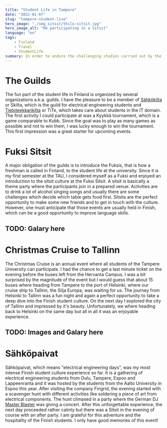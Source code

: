 ```yaml
---
title: "Student Life in Tampere"
date: "2022-01-07"
slug: "tampere-student-live"
hero_image: "./img_sitsit/thilo-sitsit.jpg"
hero_image_alt: "Me participating in a sitsit"
language: "en"
tags:
    - Finland
    - Travel
    - StudentLife
summary: In order to endure the challenging studies carried out by the students of the Tampere University, numerous guilds support a students life in many different ways. Read about the fun part of the Finish student life here.
---
```


# The Guilds

The fun part of the student life in Finland is organized by several organizations a.k.a. guilds. I have the pleasure to be a member of [Sähkökilta](https://www.skilta.fi/) or Skilta, which is the guild for electrical engineering students and [Tietoteekkarikilta](https://tietoteekkarikilta.fi/#!/) or TiTe, which takes care about students in the IT domain. The first activity I could participate at was a Kyykkä tournament, which is a game comparable to Kubb. Since the goal was to play as many games as possible and not to win them, I was lucky enough to win the tournament. This first impression was a great starter for upcoming events.

# Fuksi Sitsit

A major obligation of the guilds is to introduce the Fuksis, that is how a freshman is called in Finland, to the student life at the university. Since it is my first semester at the TAU, I considered myself as a Fuksi and enjoyed an introduction to the sitsit culture at the Fuksi Sitsit. A sitsit is basically a theme party where the participants join in a prepared venue. Activities are to drink a lot of alcohol singing songs and usually there are some challenges which decide which table gets food first. Sitsits are the perfect opportunity to make some new friends and to get in touch with the culture. However, one must anticipate that those events are usually held in Finish, which can be a good opportunity to improve language skills.

## TODO: Galary here

# Christmas Cruise to Tallinn

The Christmas Cruise is an annual event where all students of the Tampere University can participate. I had the chance to get a last minute ticket on the evening before the buses left from the Hervanta Campus. I was a bit surprised by the magnitude of the event but I would guess that about 15 buses where heading from Tampere to the port of Helsinki, where our cruise ship to Tallinn, the Silja Europa, was waiting for us. The journey from Helsinki to Tallinn was a fun night and again a perfect opportunity to take a deep dive into the Finish student culture. On the next day I explored the city of Tallinn and impressed by it's beauty. Unfortunately, we where heading back to Helsinki on the same day but all in all it was an enjoyable experience.

## TODO: Images and Galary here


# Sähköpaivat

Sähköpaivat, which means "electrical engineering days", was my most intense Finish student culture experience so far. It is a gathering of electrical engineering students from Oulu, Tampere, Espoo and Lappeenranta and it was hosted by the students from the Aalto University in Espoo this year. After visiting the company Fingrid, the evening started with a scavenger hunt with different activities like soldering a piece of art from electrical components. The hunt climaxed in a party where the German DJ [Master Blaster](https://www.facebook.com/masterblastermusic/) was giving a concert. After this unforgettable experience, the next day proceeded rather calmly but there was a Sitsit in the evening of course with an after party. I am grateful for this adventure and the hospitality of the Finish students. I only have good memories of this event!